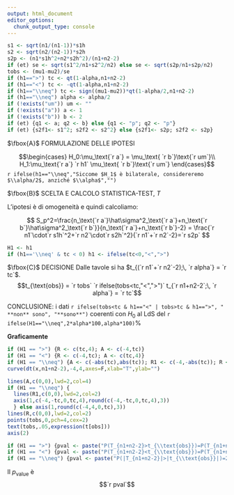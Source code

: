 ```yaml
---
output: html_document
editor_options: 
  chunk_output_type: console
---
```

```r
s1 <- sqrt(n1/(n1-1))*s1h
s2 <- sqrt(n2/(n2-1))*s2h
s2p <- (n1*s1h^2+n2*s2h^2)/(n1+n2-2)
if (et) se <- sqrt(s1^2/n1+s2^2/n2) else se <- sqrt(s2p/n1+s2p/n2)
tobs <- (mu1-mu2)/se
if (h1==">") tc <- qt(1-alpha,n1+n2-2)
if (h1=="<") tc <- -qt(1-alpha,n1+n2-2)
if (h1=="\\neq") tc <- sign((mu1-mu2))*qt(1-alpha/2,n1+n2-2)
if (h1=="\\neq") alpha <- alpha/2
if (!exists("um")) um <- ""
if (!exists("a")) a <- 1
if (!exists("b")) b <- 2
if (et) {q1 <- a; q2 <- b} else {q1 <- "p"; q2 <- "p"}
if (et) {s2f1<- s1^2; s2f2 <- s2^2} else {s2f1<- s2p; s2f2 <- s2p}
```

$\fbox{A}$ FORMULAZIONE DELLE IPOTESI

$$\begin{cases}
H_0:\mu_\text{`r a`} =      \mu_\text{ `r b`}\text{`r um`}\\
H_1:\mu_\text{`r a`} `r h1` \mu_\text{ `r b`}\text{`r um`}
\end{cases}$$
`r ifelse(h1=="\\neq","Siccome $H_1$ è bilaterale, considereremo $\\alpha/2$, anziché $\\alpha$","")`

$\fbox{B}$ SCELTA E CALCOLO STATISTICA-TEST, $T$
<!-- - L'ipotesi è di eterogeneità e quindi calcoliamo: -->
<!-- $$ -->
<!--   S^2_\text{`r a`}=\frac{n_\text{`r a`}}{n_\text{`r a`}-1}\hat\sigma_\text{`r a`}=\frac{`r n1`}{`r n1`-1}`r s1h^2`=`r s1^2` \qquad` -->
<!--   S^2_\text{`r b`}=\frac{n_\text{`r b`}}{n_\text{`r b`}-1}\hat\sigma_\text{`r b`}=\frac{`r n2`}{`r n2`-1}`r s2h^2`=`r s2^2` -->
<!-- $$ -->

L'ipotesi è di omogeneità e quindi calcoliamo:

$$
  S_p^2=\frac{n_\text{`r a`}\hat\sigma^2_\text{`r a`}+n_\text{`r b`}\hat\sigma^2_\text{`r b`}}{n_\text{`r a`}+n_\text{`r b`}-2} =
  \frac{`r n1`\cdot`r s1h`^2+`r n2`\cdot`r s2h`^2}{`r n1`+`r n2`-2}=`r s2p`
$$

\begin{eqnarray*}
 \frac{\hat\mu_\text{`r a`} - \hat\mu_\text{`r b`}} 
 {\sqrt{\frac {S^2_p}{n_\text{`r a`}}+\frac {S^2_p}{n_\text{`r b`}}}}&\sim&t_{n_\text{`r a`}+n_\text{`r b`}-2}\\
    t_{\text{obs}}
&=& \frac{ (`r mu1`- `r mu2`)} {\sqrt{\frac{`r s2f1`}{`r n1`}+\frac{`r s2f2`}{`r n2`}}}
 =  `r tobs`\, .
\end{eqnarray*}

```r
H1 <- h1
if (h1=='\\neq' & tc < 0) h1 <- ifelse(tc<0,"<",">")
```

$\fbox{C}$ DECISIONE
Dalle tavole si ha $t_{(`r n1`+`r n2`-2);\, `r alpha`} = `r tc`$.
$$t_{\text{obs}} = `r tobs` `r ifelse(tobs<tc,"<",">")` t_{`r n1+n2-2`;\, `r alpha`} = `r tc`$$

CONCLUSIONE: i dati `r ifelse(tobs<tc & h1=="<" | tobs>tc & h1==">", " **non** sono", "**sono**")` coerenti con $H_{0}$ al LdS del `r ifelse(H1=="\\neq",2*alpha*100,alpha*100)`%

**Graficamente**

```r
if (H1 == ">") {R <- c(tc,4); A <- c(-4,tc)}
if (H1 == "<") {R <- c(-4,tc); A <- c(tc,4)}
if (H1 == "\\neq") {A <- c(-abs(tc),abs(tc)); R1 <- c(-4,-abs(tc)); R <- c(4,abs(tc))}
curve(dt(x,n1+n2-2),-4,4,axes=F,xlab="T",ylab="")

lines(A,c(0,0),lwd=2,col=4)
if (H1 == "\\neq") {
  lines(R1,c(0,0),lwd=2,col=2) 
  axis(1,c(-4,-tc,0,tc,4),round(c(-4,-tc,0,tc,4),3))
  } else axis(1,round(c(-4,4,0,tc),3))
lines(R,c(0,0),lwd=2,col=2)
points(tobs,0,pch=4,cex=2)
text(tobs,.05,expression(t[obs]))
axis(2)
```

```r
if (H1 == ">") {pval <- paste("P(T_{n1+n2-2}>t_{\\text{obs}})=P(T_{n1+n2-2}>",round(tobs,3),")=",format(1-pt(tobs,n1+n2-2),digits = 4,scipen=8))}
if (H1 == "<") {pval <- paste("P(T_{n1+n2-2}<t_{\\text{obs}})=P(T_{n1+n2-2}<",round(tobs,3),")=",format(pt(tobs,n1+n2-2),digits = 4,scipen=8))}
if (H1 == "\\neq") {pval <- paste("P(|T_{n1+n2-2}|>|t_{\\text{obs}}|)=2P(T_{n1+n2-2}>|t_{\\text{obs}}|)=2P(T_{n1+n2-2}>|",round(tobs,4),"|)=",format(2*pt(-abs(tobs),n1+n2-2),digits = 4,scipen=8))}
```

Il $p_{\text{value}}$ è
$$`r pval`$$
